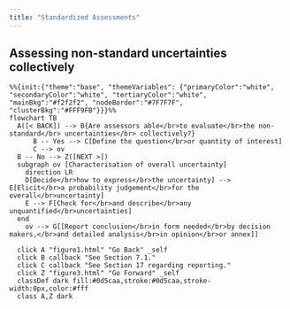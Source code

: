 ```yaml
---
title: "Standardized Assessments"
---
```


## Assessing non-standard uncertainties collectively

:::{.column-page-inset}
```mermaid
%%{init:{"theme":"base", "themeVariables": {"primaryColor":"white", "secondaryColor":"white", "tertiaryColor":"white", "mainBkg":"#f2f2f2", "nodeBorder":"#7F7F7F", "clusterBkg":"#FFF9FB"}}}%%
flowchart TB
  A([< BACK]) --> B{Are assessors able</br>to evaluate</br>the non-standard</br> uncertainties</br> collectively?}
      B -- Yes --> C[Define the question</br>or quantity of interest]
      C --> ov
  B -- No --> Z([NEXT >])
  subgraph ov [Characterisation of overall uncertainty]
    direction LR
    D[Decide</br>how to express</br>the uncertainty] --> E[Elicit</br>a probability judgement</br>for the overall</br>uncertainty]
    E --> F[Check for</br>and describe</br>any unquantified</br>uncertainties]
  end
    ov --> G[[Report conclusion</br>in form needed</br>by decision makers,</br>and detailed analysis</br>in opinion</br>or annex]]
  
  click A "figure1.html" "Go Back" _self
  click B callback "See Section 7.1."
  click C callback "See Section 17 regarding reporting."
  click Z "figure3.html" "Go Forward" _self
  classDef dark fill:#0d5caa,stroke:#0d5caa,stroke-width:0px,color:#fff
  class A,Z dark
```
:::